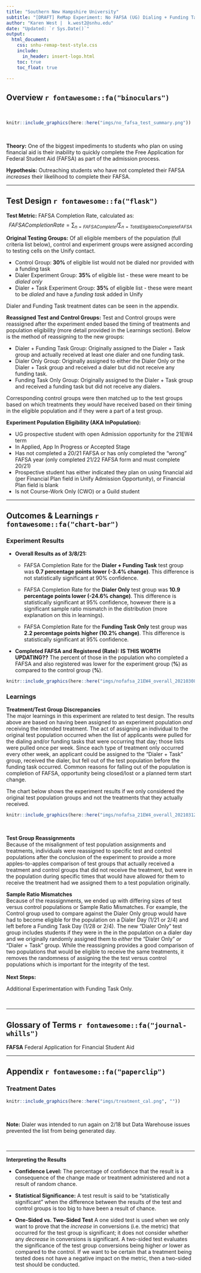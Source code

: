 ```yaml
---
title: "Southern New Hampshire University"
subtitle: "[DRAFT] ReMap Experiment: No FAFSA (UG) Dialing + Funding Task"
author: "Karen West |  k.west2@snhu.edu"
date: "Updated: `r Sys.Date()`"
output:
  html_document: 
    css: snhu-remap-test-style.css
    include:
      in_header: insert-logo.html
    toc: true
    toc_float: true
          
---
```


## Overview `r fontawesome::fa("binoculars")`
<br>

```r
knitr::include_graphics(here::here("imgs/no_fafsa_test_summary.png"))
```

<br>


__Theory:__ One of the biggest impediments to students who plan on using financial aid is their inability to quickly complete the Free Application for Federal Student Aid (FAFSA) as part of the admission process.

__Hypothesis:__ Outreaching students who have not completed their FAFSA *increases* their likelihood to complete their FAFSA.

---

## Test Design `r fontawesome::fa("flask")`

__Test Metric:__ FAFSA Completion Rate, calculated as:
$$FAFSA Completion Rate  = \sum_{n=FAFSA Complete} / \sum_{n=Total Eligible to Complete FAFSA}$$

__Original Testing Groups:__ Of all eligible members of the population (full criteria list below), control and experiment groups were assigned according to testing cells on the Unify contact.

+ Control Group: **30%** of eligible list would not be dialed nor provided with a funding task
+ Dialer Experiment Group: **35%** of eligible list - these were meant to be *dialed only*
+ Dialer + Task Experiment Group: **35%** of eligible list - these were meant to be *dialed* and have a *funding task* added in Unify

Dialer and Funding Task treatment dates can be seen in the appendix.

__Reassigned Test and Control Groups:__ Test and Control groups were reassigned after the experiment ended based the timing of treatments and population eligibility (more detail provided in the Learnings section). Below is the method of reassigning to the new groups:

+ Dialer + Funding Task Group: Originally assigned to the Dialer + Task group and actually received at least one dialer and one funding task.
+ Dialer Only Group: Originally assigned to either the Dialer Only or the Dialer + Task group and received a dialer but did not receive any funding task.
+ Funding Task Only Group: Originally assigned to the Dialer + Task group and received a funding task but did not receive any dialers.

Corresponding control groups were then matched up to the test groups based on which treatments they *would* have received based on their timing in the eligible population and if they were a part of a test group.

**Experiment Population Eligibility (AKA InPopulation):**

+ UG prospective student with open Admission opportunity for the 21EW4 term 
+ In Applied, App In Progress or Accepted Stage 
+ Has not completed a 20/21 FAFSA or has only completed the "wrong" FAFSA year (only completed 21/22 FAFSA form and must complete 20/21)    
+ Prospective student has either indicated they plan on using financial aid (per Financial Plan field in Unify Admission Opportunity), or Financial Plan field is blank
+ Is not Course-Work Only (CWO) or a Guild student

---

## Outcomes & Learnings `r fontawesome::fa("chart-bar")`

### Experiment Results

+ __Overall Results as of 3/8/21:__ 

  - FAFSA Completion Rate for the **Dialer + Funding Task** test group was **0.7 percentage points lower (-3.4% change)**. This difference is not statistically significant at 90% confidence.

  - FAFSA Completion Rate for the **Dialer Only** test group was **10.9 percentage points lower (-24.6% change)**. This difference is statistically significant at 95% confidence, however there is a significant sample ratio mismatch in the distribution (more explanation on this in learnings).
  
  - FAFSA Completion Rate for the **Funding Task Only** test group was **2.2 percentage points higher (10.2% change)**. This difference is statistically significant at 95% confidence. 

+ __Completed FAFSA and Registered (Rate):__ __IS THIS WORTH UPDATING??__ The percent of those in the population who completed a FAFSA and also registered was lower for the experiment group (**%**) as compared to the control group (**%**).

```r
knitr::include_graphics(here::here("imgs/nofafsa_21EW4_overall_20210308_repop.png", ""))
```


### Learnings

__Treatment/Test Group Discrepancies__
<br>
The major learnings in this experiment are related to test design. The results above are based on having been assigned to an experiment population *and* receiving the intended treatment. The act of assigning an individual to the original test population occurred when the list of applicants were pulled for the dialing and/or funding tasks that were occurring that day; those lists were pulled once per week. Since each type of treatment only occurred every other week, an applicant could be assigned to the "Dialer + Task" group, received the dialer, but fell out of the test population before the funding task occurred. Common reasons for falling out of the population is completion of FAFSA, opportunity being closed/lost or a planned term start change.
<br>

The chart below shows the experiment results if we only considered the original test population groups and not the treatments that they actually received.

```r
knitr::include_graphics(here::here("imgs/nofafsa_21EW4_overall_20210312_orgpop.png", ""))
```
<br>

__Test Group Reassignments__
<br>
Because of the misalignment of test population assignments and treatments, individuals were reassigned to specific test and control populations after the conclusion of the experiment to provide a more apples-to-apples comparison of test groups that actually received a treatment and control groups that did not receive the treatment, but were in the population during specific times that would have allowed for them to receive the treatment had we assigned them to a test population originally.

__Sample Ratio Mismatches__
<br>
Because of the reassignments, we ended up with differing sizes of test versus control populations or Sample Ratio Mismatches. For example, the Control group used to compare against the Dialer Only group would have had to become eligible for the population on a Dialer Day (1/21 or 2/4) and left before a Funding Task Day (1/28 or 2/4). The new "Dialer Only" test group includes students if they were in the in the population on a dialer day and we originally randomly assigned them to *either* the "Dialer Only" *or* "Dialer + Task" group. While the reassigning provides a good comparison of two populations that would be eligible to receive the same treatments, it removes the randomness of assigning the the test versus control populations which is important for the integrity of the test.
<br>
<br>
__Next Steps:__

Additional Experimentation with Funding Task Only.

<br>

---

## Glossary of Terms `r fontawesome::fa("journal-whills")`

__FAFSA__ Federal Application for Financial Student Aid
<br>

---

## Appendix `r fontawesome::fa("paperclip")`


### Treatment Dates


```r
knitr::include_graphics(here::here("imgs/treatment_cal.png", ""))
```
<br>

__Note:__ Dialer was intended to run again on 2/18 but Data Warehouse issues prevented the list from being generated day.

<br>


---

:::{.note}

__Interpreting the Results__

+ __Confidence Level:__ The percentage of confidence that the result is a consequence of the change made or treatment administered and not a result of random chance.

+ __Statistical Significance:__ A test result is said to be "statistically significant" when the difference between the results of the test and control groups is too big to have been a result of chance.

+ __One-Sided vs. Two-Sided Test__ A one sided test is used when we only want to prove that the *increase* in conversions (i.e. the metric) that occurred for the test group is significant; it does not consider whether any *decrease* in conversions is significant. A two-sided test evaluates the significance of the test group conversions being higher *or* lower as compared to the control. If we want to be certain that a treatment being tested does not have a negative impact on the metric, then a two-sided test should be conducted.

:::

<br>
<br>